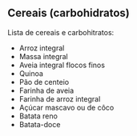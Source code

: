 
## Cereais (carbohidratos)

Lista de cereais e carbohitratos: 

- Arroz integral
- Massa integral
- Aveia integral flocos finos
- Quinoa
- Pão de centeio
- Farinha de aveia
- Farinha de arroz integral
- Açúcar mascavo ou de côco
- Batata reno
- Batata-doce